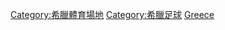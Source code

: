 {{Commonscat|Association football venues in Greece}}

[[Category:希臘體育場地|Category:希臘體育場地]]
[[Category:希臘足球|Category:希臘足球]]
[[Category:各國足球場|Greece]]